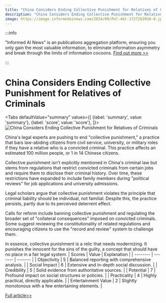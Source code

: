 ```yaml
---
title: "China Considers Ending Collective Punishment for Relatives of Criminals"
description: "China Considers Ending Collective Punishment for Relatives of Criminals"
image: https://image.informedainews.com/2024/09/Pol-4Gt-1727263928-0.jpg
---
```



:::info

"Informed AI News" is an publications aggregation platform, ensuring you only gain the most valuable information, to eliminate information asymmetry and break through the limits of information cocoons.  [Find out more >>](/)

:::

# China Considers Ending Collective Punishment for Relatives of Criminals


<Tabs
	defaultValue="summary"
	values={[
	{label: 'summary', value: 'summary'},
	{label: 'score', value: 'score'},
]}>
<TabItem value="summary">
<img
  src="https://image.informedainews.com/2024/09/Pol-4Gt-1727263928-0.jpg"
  alt="China Considers Ending Collective Punishment for Relatives of Criminals"
/>



China's legal experts are pushing to end "collective punishment," a practice that bars law-abiding citizens from civil service, university, or military roles if they have a relative who is a convicted criminal. This practice affects an estimated 100 million people, or 1 in 14 Chinese citizens.

Collective punishment isn't explicitly mentioned in China's criminal law but stems from regulations that restrict convicted criminals from certain jobs and require them to disclose their criminal history. Over time, these restrictions have expanded to include family members during "political reviews" for job applications and university admissions.

Legal scholars argue that collective punishment violates the principle that criminal liability should be individual, not familial. Despite this, the practice persists, partly due to its perceived deterrent effect.

Calls for reform include banning collective punishment and regulating the broader set of "collateral consequences" imposed on convicted criminals. Some suggest reviewing the constitutionality of related regulations and encouraging citizens to use the "record and review" system to challenge them.

In essence, collective punishment is a relic that needs modernizing. It punishes the innocent for the sins of the guilty, a concept that should have no place in a fair legal system.
</TabItem>
<TabItem value="score">
	| Scores     | Value   | Explanation |
	| -------- | ------- | ------- |
	| Objectivity  | 5    | Balanced reporting with comprehensive analysis.    |
	| Social Impact | 6     | Extensive and in-depth social discussion.    |
	| Credibility    | 5    | Solid evidence from authoritative sources.    |
	| Potential    | 7    | Profound impact on social structures or policies.    |
	| Practicality    | 4    | Highly practical, directly applicable.    |
	| Entertainment Value    | 2    | Slightly monotonous with a few entertaining elements.    |
</TabItem>
</Tabs>

[Full article>>](https://asia.nikkei.com/Spotlight/Caixin/Punishing-people-for-relatives-crimes-comes-under-scrutiny-in-China)
